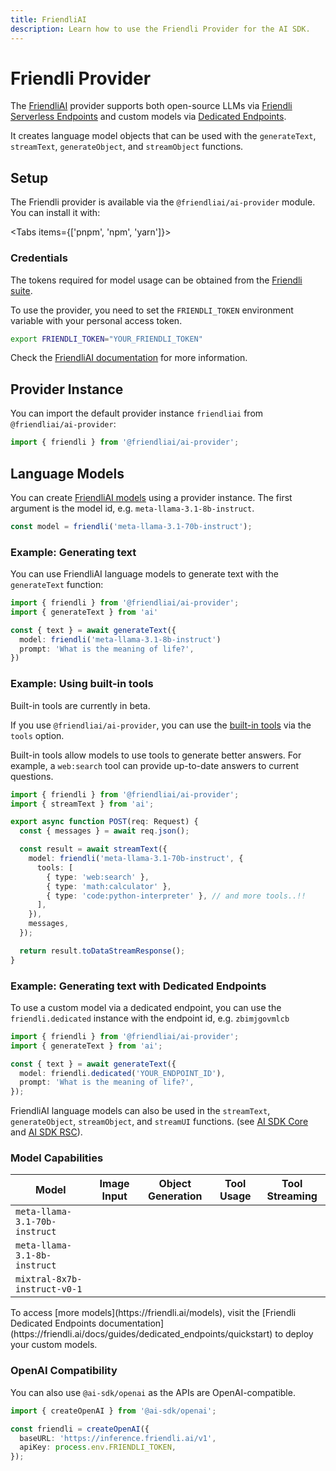```yaml
---
title: FriendliAI
description: Learn how to use the Friendli Provider for the AI SDK.
---
```


# Friendli Provider

The [FriendliAI](https://friendli.ai/) provider supports both open-source LLMs via [Friendli Serverless Endpoints](https://friendli.ai/products/serverless-endpoints) and custom models via [Dedicated Endpoints](https://friendli.ai/products/dedicated-endpoints).

It creates language model objects that can be used with the `generateText`, `streamText`, `generateObject`, and `streamObject` functions.

## Setup

The Friendli provider is available via the `@friendliai/ai-provider` module.
You can install it with:

<Tabs items={['pnpm', 'npm', 'yarn']}>
  <Tab>
    <Snippet text="pnpm add @friendliai/ai-provider" dark />
  </Tab>
  <Tab>
    <Snippet text="npm install @friendliai/ai-provider" dark />
  </Tab>
  <Tab>
    <Snippet text="yarn add @friendliai/ai-provider" dark />
  </Tab>
</Tabs>

### Credentials

The tokens required for model usage can be obtained from the [Friendli suite](https://suite.friendli.ai/).

To use the provider, you need to set the `FRIENDLI_TOKEN` environment variable with your personal access token.

```bash
export FRIENDLI_TOKEN="YOUR_FRIENDLI_TOKEN"
```

Check the [FriendliAI documentation](https://friendli.ai/docs/guides/personal_access_tokens) for more information.

## Provider Instance

You can import the default provider instance `friendliai` from `@friendliai/ai-provider`:

```ts
import { friendli } from '@friendliai/ai-provider';
```

## Language Models

You can create [FriendliAI models](https://friendli.ai/docs/guides/serverless_endpoints/text_generation#model-supports) using a provider instance.
The first argument is the model id, e.g. `meta-llama-3.1-8b-instruct`.

```ts
const model = friendli('meta-llama-3.1-70b-instruct');
```

### Example: Generating text

You can use FriendliAI language models to generate text with the `generateText` function:

```ts
import { friendli } from '@friendliai/ai-provider';
import { generateText } from 'ai'

const { text } = await generateText({
  model: friendli('meta-llama-3.1-8b-instruct')
  prompt: 'What is the meaning of life?',
})
```

### Example: Using built-in tools

<Note type="warning">Built-in tools are currently in beta.</Note>

If you use `@friendliai/ai-provider`, you can use the [built-in tools](https://friendli.ai/docs/guides/serverless_endpoints/tools/built_in_tools) via the `tools` option.

Built-in tools allow models to use tools to generate better answers. For example, a `web:search` tool can provide up-to-date answers to current questions.

```ts highlight="1,8,9,10,11,12,13,14"
import { friendli } from '@friendliai/ai-provider';
import { streamText } from 'ai';

export async function POST(req: Request) {
  const { messages } = await req.json();

  const result = await streamText({
    model: friendli('meta-llama-3.1-70b-instruct', {
      tools: [
        { type: 'web:search' },
        { type: 'math:calculator' },
        { type: 'code:python-interpreter' }, // and more tools..!!
      ],
    }),
    messages,
  });

  return result.toDataStreamResponse();
}
```

### Example: Generating text with Dedicated Endpoints

To use a custom model via a dedicated endpoint, you can use the `friendli.dedicated` instance with the endpoint id, e.g. `zbimjgovmlcb`

```ts
import { friendli } from '@friendliai/ai-provider';
import { generateText } from 'ai';

const { text } = await generateText({
  model: friendli.dedicated('YOUR_ENDPOINT_ID'),
  prompt: 'What is the meaning of life?',
});
```

FriendliAI language models can also be used in the `streamText`, `generateObject`, `streamObject`, and `streamUI` functions.
(see [AI SDK Core](/docs/ai-sdk-core) and [AI SDK RSC](/docs/ai-sdk-rsc)).

### Model Capabilities

| Model                         | Image Input         | Object Generation   | Tool Usage          | Tool Streaming      |
| ----------------------------- | ------------------- | ------------------- | ------------------- | ------------------- |
| `meta-llama-3.1-70b-instruct` | <Cross size={18} /> | <Check size={18} /> | <Check size={18} /> | <Check size={18} /> |
| `meta-llama-3.1-8b-instruct`  | <Cross size={18} /> | <Check size={18} /> | <Check size={18} /> | <Check size={18} /> |
| `mixtral-8x7b-instruct-v0-1`  | <Cross size={18} /> | <Check size={18} /> | <Check size={18} /> | <Check size={18} /> |

<Note>
  To access [more models](https://friendli.ai/models), visit the [Friendli
  Dedicated Endpoints
  documentation](https://friendli.ai/docs/guides/dedicated_endpoints/quickstart)
  to deploy your custom models.
</Note>

### OpenAI Compatibility

You can also use `@ai-sdk/openai` as the APIs are OpenAI-compatible.

```ts
import { createOpenAI } from '@ai-sdk/openai';

const friendli = createOpenAI({
  baseURL: 'https://inference.friendli.ai/v1',
  apiKey: process.env.FRIENDLI_TOKEN,
});
```
